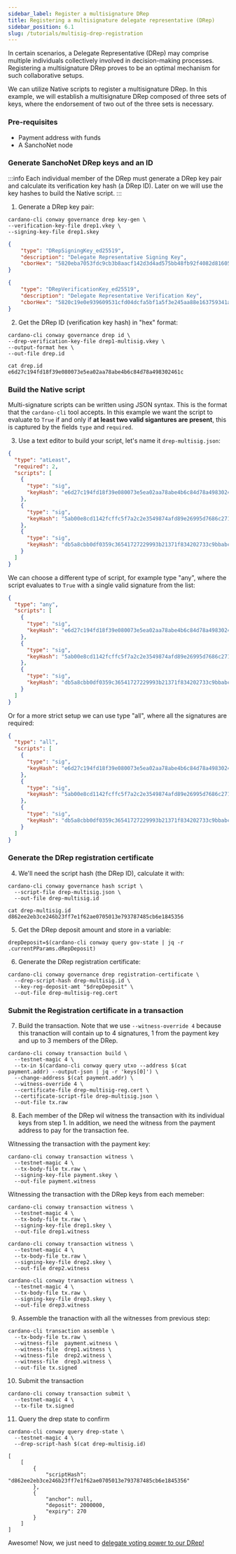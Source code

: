 ```yaml
---
sidebar_label: Register a multisignature DRep
title: Registering a multisignature delegate representative (DRep)
sidebar_position: 6.1
slug: /tutorials/multisig-drep-registration
---
```


In certain scenarios, a Delegate Representative (DRep) may comprise multiple individuals collectively involved in decision-making processes. 
Registering a multisignature DRep proves to be an optimal mechanism for such collaborative setups.

We can utilize Native scripts to register a multisignature DRep. In this example, we will establish a multisignature DRep composed of three sets of keys, 
where the endorsement of two out of the three sets is necessary. 

### Pre-requisites

* Payment address with funds
* A SanchoNet node

### Generate SanchoNet DRep keys and an ID

:::info
Each individual member of the DRep must generate a DRep key pair and calculate its verification key hash (a DRep ID). Later on we will 
use the key hashes to build the Native script. 
:::

1. Generate a DRep key pair:

```shell
cardano-cli conway governance drep key-gen \
--verification-key-file drep1.vkey \
--signing-key-file drep1.skey
```
```json
{
    "type": "DRepSigningKey_ed25519",
    "description": "Delegate Representative Signing Key",
    "cborHex": "5820eba7053fdc9cb3b8aacf142d3d4ad575bb48fb92f4082d81605ac8e2ccfead5d"
}
```
```json
{
    "type": "DRepVerificationKey_ed25519",
    "description": "Delegate Representative Verification Key",
    "cborHex": "5820c19e0e939609531cfd04dcfa5bf1a5f3e245aa88e163759341aba296af34cc7e"
}
```

2. Get the DRep ID (verification key hash) in "hex" format:

```shell
cardano-cli conway governance drep id \
--drep-verification-key-file drep1-multisig.vkey \
--output-format hex \
--out-file drep.id
```
```shell
cat drep.id
e6d27c194fd18f39e080073e5ea02aa78abe4b6c84d78a498302461c
```

### Build the Native script

Multi-signature scripts can be written using JSON syntax. This is the format that the `cardano-cli` tool accepts. In this example we want the script 
to evaluate to `True` if and only if **at least two valid sigantures are present**, this is captured by the fields `type` and `required`. 

3. Use a text editor to build your script, let's name it `drep-multisig.json`: 

```json
{
  "type": "atLeast",
  "required": 2,
  "scripts": [
    {
      "type": "sig",
      "keyHash": "e6d27c194fd18f39e080073e5ea02aa78abe4b6c84d78a498302461c"
    },
    {
      "type": "sig",
      "keyHash": "5ab00e8cd1142fcffc5f7a2c2e3549874afd89e26995d7686c2714d4"
    },
    {
      "type": "sig",
      "keyHash": "db5a8cbb0df0359c36541727229993b21371f834202733c9bbabc1fd"
    }
  ]
}
```

We can choose a different type of script, for example type "any", where the script evaluates to `True` with a single valid signature from the list:

```json
{
  "type": "any",
  "scripts": [
    {
      "type": "sig",
      "keyHash": "e6d27c194fd18f39e080073e5ea02aa78abe4b6c84d78a498302461c"
    },
    {
      "type": "sig",
      "keyHash": "5ab00e8cd1142fcffc5f7a2c2e3549874afd89e26995d7686c2714d4"
    },
    {
      "type": "sig",
      "keyHash": "db5a8cbb0df0359c36541727229993b21371f834202733c9bbabc1fd"
    }
  ]
}
```

Or for a more strict setup we can use type "all", where all the signatures are required:

```json
{
  "type": "all",
  "scripts": [
    {
      "type": "sig",
      "keyHash": "e6d27c194fd18f39e080073e5ea02aa78abe4b6c84d78a498302461c"
    },
    {
      "type": "sig",
      "keyHash": "5ab00e8cd1142fcffc5f7a2c2e3549874afd89e26995d7686c2714d4"
    },
    {
      "type": "sig",
      "keyHash": "db5a8cbb0df0359c36541727229993b21371f834202733c9bbabc1fd"
    }
  ]
}
```

### Generate the DRep registration certificate

4. We'll need the script hash (the DRep ID), calculate it with:

```shell
cardano-cli conway governance hash script \
  --script-file drep-multisig.json \
  --out-file drep-multisig.id
```
```shell 
cat drep-multisig.id
d862ee2eb3ce246b23ff7e1f62ae0705013e793787485cb6e1845356
```
5. Get the DRep deposit amount and store in a variable:

```shell
drepDeposit=$(cardano-cli conway query gov-state | jq -r .currentPParams.dRepDeposit)
```

6. Generate the DRep registration certificate:
```shell
cardano-cli conway governance drep registration-certificate \
  --drep-script-hash drep-multisig.id \
  --key-reg-deposit-amt "$drepDeposit" \
  --out-file drep-multisig-reg.cert
```

### Submit the Registration certificate in a transaction

7. Build the transaction. Note that we use `--witness-override 4` because this tranaction will contain up to 4 signatures, 1 from the payment key
and up to 3 members of the DRep.

```shell
cardano-cli conway transaction build \
  --testnet-magic 4 \
  --tx-in $(cardano-cli conway query utxo --address $(cat payment.addr) --output-json | jq -r 'keys[0]') \
  --change-address $(cat payment.addr) \
  --witness-override 4 \
  --certificate-file drep-multisig-reg.cert \
  --certificate-script-file drep-multisig.json \
  --out-file tx.raw
```

8. Each member of the DRep wil witness the transaction with its individual keys from step 1. In addition, we need the witness from the payment
address to pay for the transaction fee. 

Witnessing the transaction with the payment key:

```shell
cardano-cli conway transaction witness \
  --testnet-magic 4 \
  --tx-body-file tx.raw \
  --signing-key-file payment.skey \
  --out-file payment.witness
```

Witnessing the transaction with the DRep keys from each memeber:

```shell
cardano-cli conway transaction witness \
  --testnet-magic 4 \
  --tx-body-file tx.raw \
  --signing-key-file drep1.skey \
  --out-file drep1.witness
```

```shell
cardano-cli conway transaction witness \
  --testnet-magic 4 \
  --tx-body-file tx.raw \
  --signing-key-file drep2.skey \
  --out-file drep2.witness
```
```shell
cardano-cli conway transaction witness \
  --testnet-magic 4 \
  --tx-body-file tx.raw \
  --signing-key-file drep3.skey \
  --out-file drep3.witness
```

9. Assemble the tranaction with all the witnesses from previous step:

```shell
cardano-cli transaction assemble \
  --tx-body-file tx.raw \
  --witness-file  payment.witness \
  --witness-file  drep1.witness \
  --witness-file  drep2.witness \
  --witness-file  drep3.witness \
  --out-file tx.signed
```

10. Submit the transaction

```shell
cardano-cli conway transaction submit \
  --testnet-magic 4 \
  --tx-file tx.signed
```

11. Query the drep state to confirm

```shell
cardano-cli conway query drep-state \
  --testnet-magic 4 \
  --drep-script-hash $(cat drep-multisig.id)

[
    [
        {
            "scriptHash": "d862ee2eb3ce246b23ff7e1f62ae0705013e793787485cb6e1845356"
        },
        {
            "anchor": null,
            "deposit": 2000000,
            "expiry": 270
        }
    ]
]
```

Awesome! Now, we just need to [delegate voting power to our DRep!](delegate-to-drep.mdx) 






